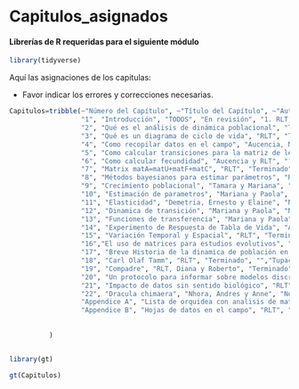 # Capitulos_asignados

#### Librerías de R requeridas para el siguiente módulo

```r
library(tidyverse)

```

Aquí las asignaciones de los capitulas:

-   Favor indicar los errores y correcciones necesarias.

```r
Capitulos=tribble(~"Número del Capítulo", ~"Título del Capítulo", ~"Autor(es)", ~"Estatus", ~"Revisor(es)",~"Próximo revisor (fecha de espera)", ~"Fecha revisada",
                  "1", "Introducción", "TODOS", "En revisión", "1. RLT, 2. Elaine,  3. Tupac", " ", "1. Sept 14, 2024, 2. Feb 12, 2025, 3, 24/1/25  ",
                  "2", "Qué es el análisis de dinámica poblacional", "TODOS", "En revisión", "1. Ernesto, 2. RLT, 3. Tupac","","1. Feb 11, 2025, 2. Feb 13, 2025, 3. Feb 18, 2025 ",
                  "3", "Qué es un diagrama de ciclo de vida", "RLT", "Terminado", "1. RLT, 2. Mariana","Mariana, 14 de febrero","1. Sept 14, 2024",
                  "4", "Como recopilar datos en el campo", "Aucencia, Mariana, RLT", "En Proceso", "1. RLT, 2. RLT, 3. Mariana","","Sept 14, 2024, Jan 19, 2025, May 1 2025",
                  "5", "Como calcular transiciones para la matriz de lefkovitch", "Aucencia, Ernesto, Elaine", "Falta incluir la matrix de clonaje  ", "","","",
                  "6", "Como calcular fecundidad", "Aucencia y RLT", "?", "?","","14 de febrero",
                  "7", "Matrix matA=matU+matF+matC", "RLT", "Terminado", "1. RLT, 2. Demetria, 3. RLT","","1. RLT, 2. Demetria, 3. RLT",
                  "8", "Métodos bayesianos para estimar parámetros", "RLT", "Terminado", "1. RLT, 2. RLT","1. Paola, 25 de marzo","Sept 15, 2024, Oct 8, 2024",
                  "9", "Crecimiento poblacional", "Tamara y Mariana", "Terminado", "1. RLT","Adriana, 14 de febrero","1. 2025_01_18",
                  "10", "Estimación de parametros", "Mariana y Paola", "No terminado", "","","",
                  "11", "Elasticidad", "Demetria, Ernesto y Elaine", "No Terminado", "","","",
                  "12", "Dinamica de transición", "Mariana y Paola", "No Terminado", "","","",
                  "13", "Funciones de transferencia", "Mariana y Paola", "No Terminado", "","","",
                  "14", "Experimento de Respuesta de Tabla de Vida", "Adriana and Demetria", "Terminado", "","1. Adriana, 14 de febrero","",
                  "15", "Variación Temporal y Espacial", "RLT", "Terminado", "1. RLT","","1. 2024-09-30",
                  "16","El uso de matrices para estudios evolutivos", "Roberto Salguero Gomez", "?", "?","mensaje enviado 20/1/25","",
                  "17", "Breve Historia de la dinamica de población en orquídea", "RLT y ?", "Terminado", "1. RLT ","Mariana, 14 de febrero","1. Oct 1, 2024",
                  "18", "Carl Olaf Tamm", "RLT", "Terminado", "","Tupac enviado Mar 22nd 2025","",
                  "19", "Compadre", "RLT, Diana y Roberto", "Terminado", "1. RLT","mensaje enviado a Roberto? 20/1/25","1. Jan 20, 2025",
                  "20", "Un protocolo para informar sobre modelos discreto de estructura de población", "Gascoine et al.", "Terminado", "1.   RLT, 2. Roberto","","",
                  "21", "Impacto de datos sin sentido biológico", "RLT", "Terminado", "1. RLT, 2. Demetria, 3. Tupac","","1. 26-12-24, 2. 09-02-25, 3. 14-02-25",
                  "22", "Dracula chimaera", "Nhora, Andres y Anne", "No Terminado", "","","",
                  "Appendice A", "Lista de orquidea con analisis de matriz", "Compilado por RLT y ?", "No terminado", "","","",
                  "Appendice B", "Hojas de datos en el campo", "RLT", "Terminado", "","",""
                  
                  
          )


library(gt)

gt(Capitulos)
```
